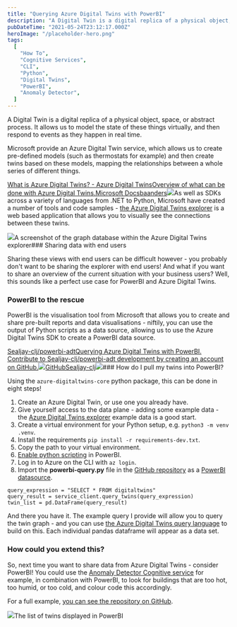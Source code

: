```yaml
---
title: "Querying Azure Digital Twins with PowerBI"
description: "A Digital Twin is a digital replica of a physical object, space, or abstract process. It allows us to model the state of these things virtually, and then respond to events as they happen in real time"
pubDateTime: "2021-05-24T23:12:17.000Z"
heroImage: "/placeholder-hero.png"
tags:
  [
    "How To",
    "Cognitive Services",
    "CLI",
    "Python",
    "Digital Twins",
    "PowerBI",
    "Anomaly Detector",
  ]
---
```


A Digital Twin is a digital replica of a physical object, space, or abstract process. It allows us to model the state of these things virtually, and then respond to events as they happen in real time.

Microsoft provide an Azure Digital Twin service, which allows us to create pre-defined models (such as thermostats for example) and then create twins based on these models, mapping the relationships between a whole series of different things.

[What is Azure Digital Twins? - Azure Digital TwinsOverview of what can be done with Azure Digital Twins.Microsoft Docsbaanders![](https://docs.microsoft.com/en-us/media/logos/logo-ms-social.png)](https://docs.microsoft.com/en-gb/azure/digital-twins/overview?WT.mc_id=AI-MVP-5004204)As well as SDKs across a variety of languages from .NET to Python, Microsoft have created a number of tools and code samples - [the Azure Digital Twins explorer](https://github.com/Azure-Samples/digital-twins-explorer/) is a web based application that allows you to visually see the connections between these twins.

![](/images/2021/05/image-1.png)A screenshot of the graph database within the Azure Digital Twins explorer### Sharing data with end users

Sharing these views with end users can be difficult however - you probably don't want to be sharing the explorer with end users! And what if you want to share an overview of the current situation with your business users? Well, this sounds like a perfect use case for PowerBI and Azure Digital Twins.

### PowerBI to the rescue

PowerBI is the visualisation tool from Microsoft that allows you to create and share pre-built reports and data visualisations - niftily, you can use the output of Python scripts as a data source, allowing us to use the Azure Digital Twins SDK to create a PowerBI data source.

[Sealjay-clj/powerbi-adtQuerying Azure Digital Twins with PowerBI. Contribute to Sealjay-clj/powerbi-adt development by creating an account on GitHub.![](https://github.githubassets.com/favicons/favicon.svg)GitHubSealjay-clj![](https://opengraph.githubassets.com/9642f68c9fffaf41f7353e8263423950fa92f07d6101da79bcb0d37bb2bd9eea/Sealjay-clj/powerbi-adt)](https://github.com/Sealjay-clj/powerbi-adt)### How do I pull my twins into PowerBI?

Using the `azure-digitaltwins-core` python package, this can be done in eight steps!

1. Create an Azure Digital Twin, or use one you already have.
2. Give yourself access to the data plane - adding some example data - the [Azure Digital Twins explorer](https://github.com/Azure-Samples/digital-twins-explorer/) example data is a good start.
3. Create a virtual environment for your Python setup, e.g. `python3 -m venv .venv`.
4. Install the requirements `pip install -r requirements-dev.txt`.
5. Copy the path to your virtual environment.
6. [Enable python scripting](https://docs.microsoft.com/en-us/power-bi/connect-data/desktop-python-scripts#enable-python-scripting?WT.mc_id=AI-MVP-5004204) in PowerBI.
7. Log in to Azure on the CLI with `az login`.
8. Import the **powerbi-query.py** file in the [GitHub repository](https://github.com/Sealjay-clj/powerbi-adt) as a [PowerBI datasource](https://docs.microsoft.com/en-us/power-bi/connect-data/desktop-python-scripts?WT.mc_id=AI-MVP-5004204#run-your-python-script-and-import-data).

```
query_expression = "SELECT * FROM digitaltwins"
query_result = service_client.query_twins(query_expression)
twin_list = pd.DataFrame(query_result)

```

And there you have it. The example query I provide will allow you to query the twin graph - and you can use [the Azure Digital Twins query language](https://docs.microsoft.com/en-us/azure/digital-twins/how-to-query-graph?WT.mc_id=AI-MVP-5004204) to build on this. Each individual pandas dataframe will appear as a data set.

### How could you extend this?

So, next time you want to share data from Azure Digital Twins - consider PowerBI! You could use the [Anomaly Detector Cognitive service](https://docs.microsoft.com/en-gb/azure/cognitive-services/anomaly-detector/?WT.mc_id=AI-MVP-5004204) for example, in combination with PowerBI, to look for buildings that are too hot, too humid, or too cold, and colour code this accordingly.

For a full example, [you can see the repository on GitHub](https://github.com/Sealjay-clj/powerbi-adt).

![](/images/2021/05/image-2.png)The list of twins displayed in PowerBI
